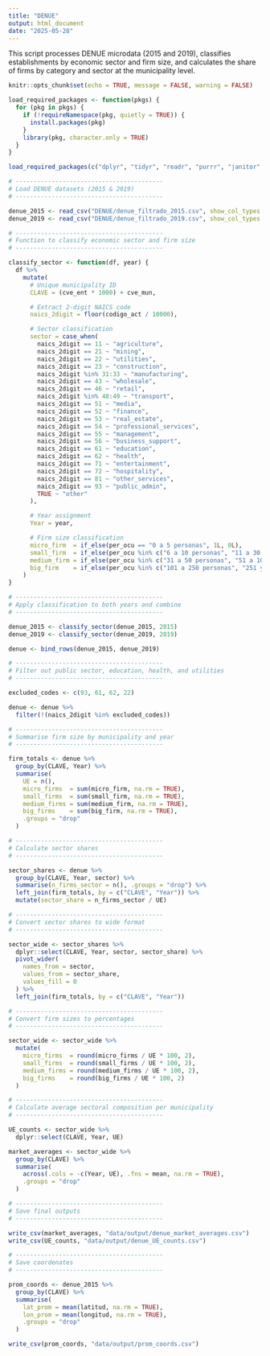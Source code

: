 ```yaml
---
title: "DENUE"
output: html_document
date: "2025-05-28"
---
```


This script processes DENUE microdata (2015 and 2019), classifies establishments by economic sector and firm size, and calculates the share of firms by category and sector at the municipality level.

```r

knitr::opts_chunk$set(echo = TRUE, message = FALSE, warning = FALSE)

```

```r

load_required_packages <- function(pkgs) {
  for (pkg in pkgs) {
    if (!requireNamespace(pkg, quietly = TRUE)) {
      install.packages(pkg)
    }
    library(pkg, character.only = TRUE)
  }
}

load_required_packages(c("dplyr", "tidyr", "readr", "purrr", "janitor", "scales", "knitr"))


```


```r
# -----------------------------------------
# Load DENUE datasets (2015 & 2019)
# -----------------------------------------

denue_2015 <- read_csv("DENUE/denue_filtrado_2015.csv", show_col_types = FALSE)
denue_2019 <- read_csv("DENUE/denue_filtrado_2019.csv", show_col_types = FALSE)

# -----------------------------------------
# Function to classify economic sector and firm size
# -----------------------------------------

classify_sector <- function(df, year) {
  df %>%
    mutate(
      # Unique municipality ID
      CLAVE = (cve_ent * 1000) + cve_mun,

      # Extract 2-digit NAICS code
      naics_2digit = floor(codigo_act / 10000),

      # Sector classification
      sector = case_when(
        naics_2digit == 11 ~ "agriculture",
        naics_2digit == 21 ~ "mining",
        naics_2digit == 22 ~ "utilities",
        naics_2digit == 23 ~ "construction",
        naics_2digit %in% 31:33 ~ "manufacturing",
        naics_2digit == 43 ~ "wholesale",
        naics_2digit == 46 ~ "retail",
        naics_2digit %in% 48:49 ~ "transport",
        naics_2digit == 51 ~ "media",
        naics_2digit == 52 ~ "finance",
        naics_2digit == 53 ~ "real_estate",
        naics_2digit == 54 ~ "professional_services",
        naics_2digit == 55 ~ "management",
        naics_2digit == 56 ~ "business_support",
        naics_2digit == 61 ~ "education",
        naics_2digit == 62 ~ "health",
        naics_2digit == 71 ~ "entertainment",
        naics_2digit == 72 ~ "hospitality",
        naics_2digit == 81 ~ "other_services",
        naics_2digit == 93 ~ "public_admin",
        TRUE ~ "other"
      ),

      # Year assignment
      Year = year,

      # Firm size classification
      micro_firm  = if_else(per_ocu == "0 a 5 personas", 1L, 0L),
      small_firm  = if_else(per_ocu %in% c("6 a 10 personas", "11 a 30 personas"), 1L, 0L),
      medium_firm = if_else(per_ocu %in% c("31 a 50 personas", "51 a 100 personas"), 1L, 0L),
      big_firm    = if_else(per_ocu %in% c("101 a 250 personas", "251 y más personas"), 1L, 0L)
    )
}
```


```r
# -----------------------------------------
# Apply classification to both years and combine
# -----------------------------------------

denue_2015 <- classify_sector(denue_2015, 2015)
denue_2019 <- classify_sector(denue_2019, 2019)

denue <- bind_rows(denue_2015, denue_2019)
```


```r
# -----------------------------------------
# Filter out public sector, education, health, and utilities
# -----------------------------------------

excluded_codes <- c(93, 61, 62, 22)

denue <- denue %>%
  filter(!(naics_2digit %in% excluded_codes))

# -----------------------------------------
# Summarise firm size by municipality and year
# -----------------------------------------

firm_totals <- denue %>%
  group_by(CLAVE, Year) %>%
  summarise(
    UE = n(),
    micro_firms  = sum(micro_firm, na.rm = TRUE),
    small_firms  = sum(small_firm, na.rm = TRUE),
    medium_firms = sum(medium_firm, na.rm = TRUE),
    big_firms    = sum(big_firm, na.rm = TRUE),
    .groups = "drop"
  )
```


```r
# -----------------------------------------
# Calculate sector shares
# -----------------------------------------

sector_shares <- denue %>%
  group_by(CLAVE, Year, sector) %>%
  summarise(n_firms_sector = n(), .groups = "drop") %>%
  left_join(firm_totals, by = c("CLAVE", "Year")) %>%
  mutate(sector_share = n_firms_sector / UE)

# -----------------------------------------
# Convert sector shares to wide format
# -----------------------------------------

sector_wide <- sector_shares %>%
  dplyr::select(CLAVE, Year, sector, sector_share) %>%
  pivot_wider(
    names_from = sector,
    values_from = sector_share,
    values_fill = 0
  ) %>%
  left_join(firm_totals, by = c("CLAVE", "Year"))

# -----------------------------------------
# Convert firm sizes to percentages
# -----------------------------------------

sector_wide <- sector_wide %>%
  mutate(
    micro_firms  = round(micro_firms / UE * 100, 2),
    small_firms  = round(small_firms / UE * 100, 2),
    medium_firms = round(medium_firms / UE * 100, 2),
    big_firms    = round(big_firms / UE * 100, 2)
  )
```


```r
# -----------------------------------------
# Calculate average sectoral composition per municipality
# -----------------------------------------

UE_counts <- sector_wide %>%
  dplyr::select(CLAVE, Year, UE)

market_averages <- sector_wide %>%
  group_by(CLAVE) %>%
  summarise(
    across(.cols = -c(Year, UE), .fns = mean, na.rm = TRUE),
    .groups = "drop"
  )

# -----------------------------------------
# Save final outputs
# -----------------------------------------

write_csv(market_averages, "data/output/denue_market_averages.csv")
write_csv(UE_counts, "data/output/denue_UE_counts.csv")
```


```r
# -----------------------------------------
# Save coordenates
# -----------------------------------------

prom_coords <- denue_2015 %>%
  group_by(CLAVE) %>%
  summarise(
    lat_prom = mean(latitud, na.rm = TRUE),
    lon_prom = mean(longitud, na.rm = TRUE),
    .groups = "drop"
  )

write_csv(prom_coords, "data/output/prom_coords.csv")


```
